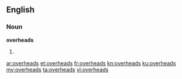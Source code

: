 ==English==

===Noun===
'''overheads'''

# {{plural of|[[overhead]]}}

[[ar:overheads]]
[[et:overheads]]
[[fr:overheads]]
[[kn:overheads]]
[[ku:overheads]]
[[my:overheads]]
[[ta:overheads]]
[[vi:overheads]]